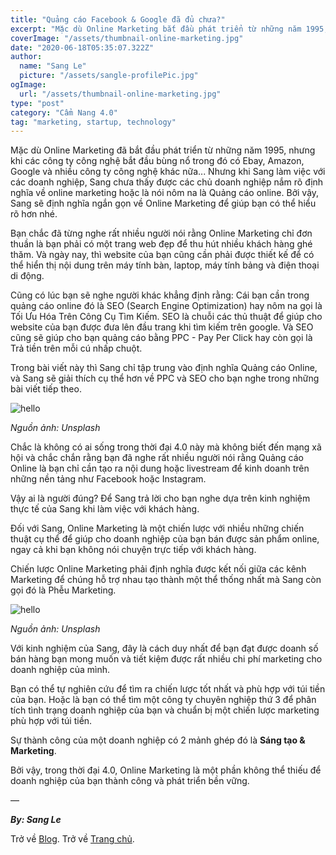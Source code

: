 ```yaml
---
title: "Quảng cáo Facebook & Google đã đủ chưa?"
excerpt: "Mặc dù Online Marketing bắt đầu phát triển từ những năm 1995, nhưng khi các công ty công nghệ bắt đầu bùng nổ trong đó có Ebay, Amazon, Google và nhiều công ty công nghệ khác nữa... Nhưng khi Sang làm việc với các doanh nghiệp, Sang chưa thấy được các chủ doanh nghiệp nắm rõ định nghĩa về Online Marketing hoặc nói nôm na là Quảng cáo Online.."
coverImage: "/assets/thumbnail-online-marketing.jpg"
date: "2020-06-18T05:35:07.322Z"
author:
  name: "Sang Le"
  picture: "/assets/sangle-profilePic.jpg"
ogImage:
  url: "/assets/thumbnail-online-marketing.jpg"
type: "post"
category: "Cẩm Nang 4.0"
tag: "marketing, startup, technology"
---
```


<Youtube videoId="nSUXXfYbxTg" />

Mặc dù Online Marketing đã bắt đầu phát triển từ những năm 1995, nhưng khi các công ty công nghệ bắt đầu bùng nổ trong đó có Ebay, Amazon, Google và nhiều công ty công nghệ khác nữa... Nhưng khi Sang làm việc với các doanh nghiệp, Sang chưa thấy được các chủ doanh nghiệp nắm rõ định nghĩa về online marketing hoặc là nói nôm na là Quảng cáo online. Bởi vậy, Sang sẽ định nghĩa ngắn gọn về Online Marketing để giúp bạn có thể hiểu rõ hơn nhé.

Bạn chắc đã từng nghe rất nhiều người nói rằng Online Marketing chỉ đơn thuần là bạn phải có một trang web đẹp để thu hút nhiều khách hàng ghé thăm. Và ngày nay, thì website của bạn cũng cần phải được thiết kế để có thể hiển thị nội dung trên máy tính bàn, laptop, máy tính bảng và điện thoại di động.

Cũng có lúc bạn sẽ nghe người khác khẳng định rằng: Cái bạn cần trong quảng cáo online đó là SEO (Search Engine Optimization) hay nôm na gọi là Tối Ưu Hóa Trên Công Cụ Tìm Kiếm. SEO là chuỗi các thủ thuật để giúp cho website của bạn được đưa lên đầu trang khi tìm kiếm trên google. Và SEO cũng sẽ giúp cho bạn quảng cáo bằng PPC - Pay Per Click hay còn gọi là Trả tiền trên mỗi cú nhấp chuột.

Trong bài viết này thì Sang chỉ tập trung vào định nghĩa Quảng cáo Online, và Sang sẽ giải thích cụ thể hơn về PPC và SEO cho bạn nghe trong những bài viết tiếp theo.

<img
  src="https://res.cloudinary.com/sang-le-tech/image/upload/v1633074229/Galatek.io%20Website/Sangletech.com/galatekgame-37-38-39-0002_uqcvy0.jpg"
  className="rounded-lg"
  alt="hello"
/>

_Nguồn ảnh: Unsplash_

Chắc là không có ai sống trong thời đại 4.0 này mà không biết đến mạng xã hội và chắc chắn rằng bạn đã nghe rất nhiều người nói rằng Quảng cáo Online là bạn chỉ cần tạo ra nội dung hoặc livestream để kinh doanh trên những nền tảng như Facebook hoặc Instagram.

Vậy ai là người đúng? Để Sang trả lời cho bạn nghe dựa trên kinh nghiệm thực tế của Sang khi làm việc với khách hàng.

Đối với Sang, Online Marketing là một chiến lược với nhiều những chiến thuật cụ thể để giúp cho doanh nghiệp của bạn bán được sản phẩm online, ngay cả khi bạn không nói chuyện trực tiếp với khách hàng.

Chiến lược Online Marketing phải định nghĩa được kết nối giữa các kênh Marketing để chúng hỗ trợ nhau tạo thành một thể thống nhất mà Sang còn gọi đó là Phễu Marketing.

<img
  src="https://res.cloudinary.com/sang-le-tech/image/upload/v1633074229/Galatek.io%20Website/Sangletech.com/istockphoto-893400370-612x612_vhvoew.jpg"
  className="rounded-lg"
  alt="hello"
/>

_Nguồn ảnh: Unsplash_

Với kinh nghiệm của Sang, đây là cách duy nhất để bạn đạt được doanh số bán hàng bạn mong muốn và tiết kiệm được rất nhiều chi phí marketing cho doanh nghiệp của mình.

Bạn có thể tự nghiên cứu để tìm ra chiến lược tốt nhất và phù hợp với túi tiền của bạn. Hoặc là bạn có thể tìm một công ty chuyên nghiệp thứ 3 để phân tích tình trạng doanh nghiệp của bạn và chuẩn bị một chiến lược marketing phù hợp với túi tiền.

Sự thành công của một doanh nghiệp có 2 mảnh ghép đó là **Sáng tạo & Marketing**.

Bởi vậy, trong thời đại 4.0, Online Marketing là một phần không thể thiếu để doanh nghiệp của bạn thành công và phát triển bền vững.

—

_**By: Sang Le**_

Trở về [Blog](/blog).
Trở về [Trang chủ](/).
